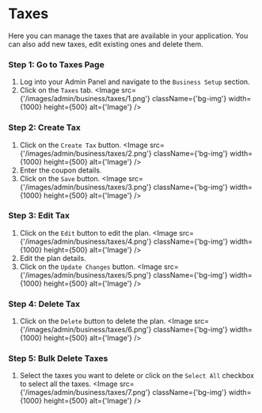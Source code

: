 
# Taxes

Here you can manage the taxes that are available in your application. You can also add new taxes, edit existing ones and delete them.

### Step 1: Go to Taxes Page
1. Log into your Admin Panel and navigate to the `Business Setup` section.
2. Click on the `Taxes` tab.
<Image src={'/images/admin/business/taxes/1.png'} className={'bg-img'} width={1000} height={500} alt={'Image'} />

### Step 2: Create Tax
1. Click on the `Create Tax` button.
<Image src={'/images/admin/business/taxes/2.png'} className={'bg-img'} width={1000} height={500} alt={'Image'} />
2. Enter the coupon details.
3. Click on the `Save` button.
<Image src={'/images/admin/business/taxes/3.png'} className={'bg-img'} width={1000} height={500} alt={'Image'} />

### Step 3: Edit Tax
1. Click on the `Edit` button to edit the plan.
<Image src={'/images/admin/business/taxes/4.png'} className={'bg-img'} width={1000} height={500} alt={'Image'} />
2. Edit the plan details.
3. Click on the `Update Changes` button.
<Image src={'/images/admin/business/taxes/5.png'} className={'bg-img'} width={1000} height={500} alt={'Image'} />

### Step 4: Delete Tax
1. Click on the `Delete` button to delete the plan.
<Image src={'/images/admin/business/taxes/6.png'} className={'bg-img'} width={1000} height={500} alt={'Image'} />

### Step 5: Bulk Delete Taxes
1. Select the taxes you want to delete or click on the `Select All` checkbox to select all the taxes.
<Image src={'/images/admin/business/taxes/7.png'} className={'bg-img'} width={1000} height={500} alt={'Image'} />

